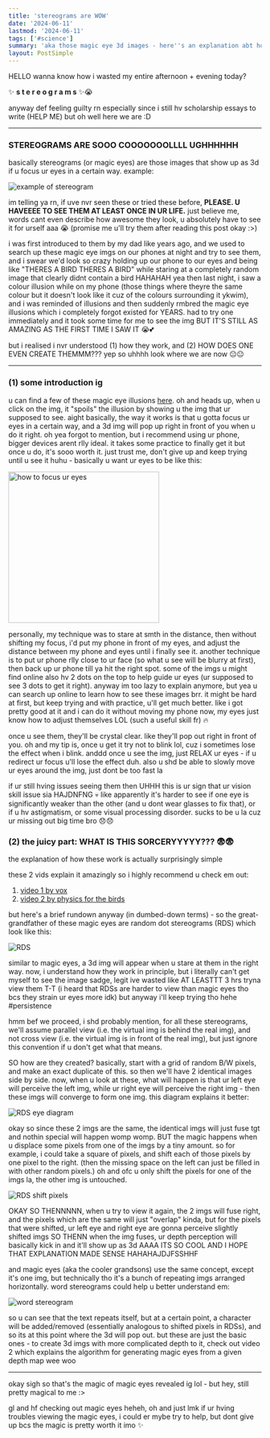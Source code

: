 ```yaml
---
title: 'stereograms are WOW'
date: '2024-06-11'
lastmod: '2024-06-11'
tags: ['#science']
summary: 'aka those magic eye 3d images - here''s an explanation abt how they work :P'
layout: PostSimple
---
```


HELLO wanna know how i wasted my entire afternoon + evening today?

✨ **s t e r e o g r a m s** ✨😭

anyway def feeling guilty rn especially since i still hv scholarship essays to write (HELP ME) but oh well here we are :D

---

### STEREOGRAMS ARE SOOO COOOOOOOLLLL UGHHHHHH

basically stereograms (or magic eyes) are those images that show up as 3d if u focus ur eyes in a certain way. example:

![example of stereogram](/static/images/blogs/stereogram-1.jpg)

im telling ya rn, if uve nvr seen these or tried these before, **PLEASE. U HAVEEEE TO SEE THEM AT LEAST ONCE IN UR LIFE.** just believe me, words cant even describe how awesome they look, u absolutely have to see it for urself aaa 😭 (promise me u'll try them after reading this post okay :>)

i was first introduced to them by my dad like years ago, and we used to search up these magic eye imgs on our phones at night and try to see them, and i swear we'd look so crazy holding up our phone to our eyes and being like "THERES A BIRD THERES A BIRD" while staring at a completely random image that clearly didnt contain a bird HAHAHAH yea then last night, i saw a colour illusion while on my phone (those things where theyre the same colour but it doesn't look like it cuz of the colours surrounding it ykwim), and i was reminded of illusions and then suddenly rmbred the magic eye illusions which i completely forgot existed for YEARS. had to try one immediately and it took some time for me to see the img BUT IT'S STILL AS AMAZING AS THE FIRST TIME I SAW IT 😭💕

but i realised i nvr understood (1) how they work, and (2) HOW DOES ONE EVEN CREATE THEMMM??? yep so uhhhh look where we are now 😐😐

---

### (1) some introduction ig

u can find a few of these magic eye illusions [here](https://www.magiceye.com/stwkdisp.htm). oh and heads up, when u click on the img, it "spoils" the illusion by showing u the img that ur supposed to see. aight basically, the way it works is that u gotta focus ur eyes in a certain way, and a 3d img will pop up right in front of you when u do it right. oh yea forgot to mention, but i recommend using ur phone, bigger devices arent rlly ideal. it takes some practice to finally get it but once u do, it's sooo worth it. just trust me, don't give up and keep trying until u see it huhu - basically u want ur eyes to be like this:

<img src="/static/images/blogs/stereogram-2.jpg" alt="how to focus ur eyes" width="300"/>

personally, my technique was to stare at smth in the distance, then without shifting my focus, i'd put my phone in front of my eyes, and adjust the distance between my phone and eyes until i finally see it. another technique is to put ur phone rlly close to ur face (so what u see will be blurry at first), then back up ur phone till ya hit the right spot. some of the imgs u might find online also hv 2 dots on the top to help guide ur eyes (ur supposed to see 3 dots to get it right). anyway im too lazy to explain anymore, but yea u can search up online to learn how to see these images brr. it might be hard at first, but keep trying and with practice, u'll get much better. like i got pretty good at it and i can do it without moving my phone now, my eyes just know how to adjust themselves LOL (such a useful skill fr) 🔥

once u see them, they'll be crystal clear. like they'll pop out right in front of you. oh and my tip is, once u get it try not to blink lol, cuz i sometimes lose the effect when i blink. anddd once u see the img, just RELAX ur eyes - if u redirect ur focus u'll lose the effect duh. also u shd be able to slowly move ur eyes around the img, just dont be too fast la

if ur still hving issues seeing them then UHHH this is ur sign that ur vision skill issue sia HAJDNFNG 💀 like apparently it's harder to see if one eye is significantly weaker than the other (and u dont wear glasses to fix that), or if u hv astigmatism, or some visual processing disorder. sucks to be u la cuz ur missing out big time bro 😞😞

### (2) the juicy part: WHAT IS THIS SORCERYYYYY??? 😨😨

the explanation of how these work is actually surprisingly simple

these 2 vids explain it amazingly so i highly recommend u check em out:
1. [video 1 by vox](https://youtu.be/v8O8Em_RPNg?si=fJp7DMK6t3SLGgjt)
2. [video 2 by physics for the birds](https://youtu.be/-okxLz1UauA?si=wXX7bJ6jYrPsH5t1)

but here's a brief rundown anyway (in dumbed-down terms) - so the great-grandfather of these magic eyes are random dot stereograms (RDS) which look like this:

![RDS](/static/images/blogs/stereogram-3.jpg)

similar to magic eyes, a 3d img will appear when u stare at them in the right way. now, i understand how they work in principle, but i literally can't get myself to see the image sadge, legit ive wasted like AT LEASTTT 3 hrs tryna view them T-T (i heard that RDSs are harder to view than magic eyes tho bcs they strain ur eyes more idk) but anyway i'll keep trying tho hehe #persistence

hmm bef we proceed, i shd probably mention, for all these stereograms, we'll assume parallel view (i.e. the virtual img is behind the real img), and not cross view (i.e. the virtual img is in front of the real img), but just ignore this convention if u don't get what that means.

SO how are they created? basically, start with a grid of random B/W pixels, and make an exact duplicate of this. so then we'll have 2 identical images side by side. now, when u look at these, what will happen is that ur left eye will perceive the left img, while ur right eye will perceive the right img - then these imgs will converge to form one img. this diagram explains it better:

![RDS eye diagram](/static/images/blogs/stereogram-5.jpg)

okay so since these 2 imgs are the same, the identical imgs will just fuse tgt and nothin special will happen womp womp. BUT the magic happens when u displace some pixels from one of the imgs by a tiny amount. so for example, i could take a square of pixels, and shift each of those pixels by one pixel to the right. (then the missing space on the left can just be filled in with other random pixels.) oh and ofc u only shift the pixels for one of the imgs la, the other img is untouched.

![RDS shift pixels](/static/images/blogs/stereogram-6.jpg)

OKAY SO THENNNNN, when u try to view it again, the 2 imgs will fuse right, and the pixels which are the same will just "overlap" kinda, but for the pixels that were shifted, ur left eye and right eye are gonna perceive slightly shifted imgs SO THENN when the img fuses, ur depth perception will basically kick in and it'll show up as 3d AAAA ITS SO COOL AND I HOPE THAT EXPLANATION MADE SENSE HAHAHAJDJFSSHHF

and magic eyes (aka the cooler grandsons) use the same concept, except it's one img, but technically tho it's a bunch of repeating imgs arranged horizontally. word stereograms could help u better understand em:

![word stereogram](/static/images/blogs/stereogram-4.jpg)

so u can see that the text repeats itself, but at a certain point, a character will be added/removed (essentially analogous to shifted pixels in RDSs), and so its at this point where the 3d will pop out. but these are just the basic ones - to create 3d imgs with more complicated depth to it, check out video 2 which explains the algorithm for generating magic eyes from a given depth map wee woo

---

okay sigh so that's the magic of magic eyes revealed ig lol - but hey, still pretty magical to me :>

gl and hf checking out magic eyes heheh, oh and just lmk if ur hving troubles viewing the magic eyes, i could er mybe try to help, but dont give up bcs the magic is pretty worth it imo ✨
